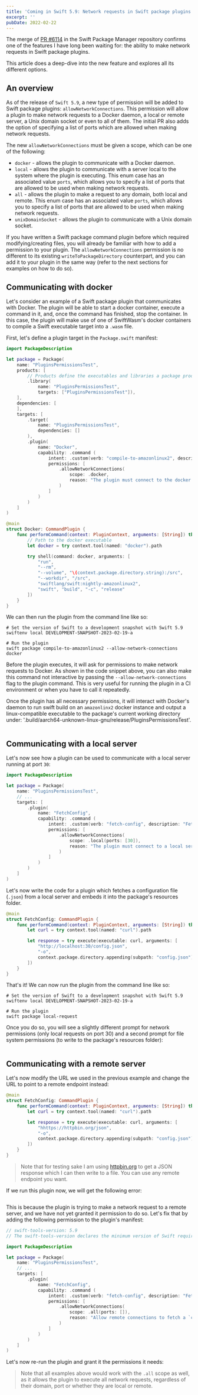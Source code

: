 ```yaml
---
title: 'Coming in Swift 5.9: Network requests in Swift package plugins'
excerpt: ''
pubDate: 2022-02-22
---
```


The merge of [PR #6114](https://github.com/apple/swift-package-manager/pull/6114) in the Swift Package Manager repository confirms one of the features I have long been waiting for: the ability to make network requests in Swift package plugins.

This article does a deep-dive into the new feature and explores all its different options.

## An overview

As of the release of `Swift 5.9`, a new type of permission will be added to Swift package plugins: `allowNetworkConnections`. This permission will allow a plugin to make network requests to a Docker daemon, a local or remote server, a Unix domain socket or even to all of them. The initial PR also adds the option of specifying a list of ports which are allowed when making network requests.

The new `allowNetworkConnections` must be given a scope, which can be one of the following:

- `docker` - allows the plugin to communicate with a Docker daemon.
- `local` - allows the plugin to communicate with a server local to the system where the plugin is executing. This enum case has an associated value `ports`, which allows you to specify a list of ports that are allowed to be used when making network requests.
- `all` - allows the plugin to make a request to any domain, both local and remote. This enum case has an associated value `ports`, which allows you to specify a list of ports that are allowed to be used when making network requests.
- `unixDomainSocket` - allows the plugin to communicate with a Unix domain socket.

If you have written a Swift package command plugin before which required modifying/creating files, you will already be familiar with how to add a permission to your plugin. The `allowNetworkConnections` permission is no different to its existing `writeToPackageDirectory` counterpart, and you can add it to your plugin in the same way (refer to the next sections for examples on how to do so).

## Communicating with docker

Let's consider an example of a Swift package plugin that communicates with Docker. The plugin will be able to start a docker container, execute a command in it, and, once the command has finished, stop the container. In this case, the plugin will make use of one of SwiftWasm's docker containers to compile a Swift executable target into a `.wasm` file.

First, let's define a plugin target in the `Package.swift` manifest:

```swift:Package.swift
import PackageDescription

let package = Package(
    name: "PluginsPermissionsTest",
    products: [
        // Products define the executables and libraries a package produces, and make them visible to other packages.
        .library(
            name: "PluginsPermissionsTest",
            targets: ["PluginsPermissionsTest"]),
    ],
    dependencies: [
    ],
    targets: [
        .target(
            name: "PluginsPermissionsTest",
            dependencies: []
        ),
        .plugin(
            name: "Docker",
            capability: .command (
                intent: .custom(verb: "compile-to-amazonlinux2", description: "Compile executable to amazon linux 2"),
                permissions: [
                    .allowNetworkConnections(
                        scope: .docker,
                        reason: "The plugin must connect to the docker daemon to compile Swift code to amazonlinux2"
                    )
                ]
            )
        )
    ]
)
```

```swift:Plugins/Docker/Docker.swift
@main
struct Docker: CommandPlugin {
    func performCommand(context: PluginContext, arguments: [String]) throws {
        // Path to the docker executable
        let docker = try context.tool(named: "docker").path

        try shell(command: docker, arguments: [
            "run",
            "--rm",
            "--volume", "\(context.package.directory.string):/src",
            "--workdir", "/src",
            "swiftlang/swift:nightly-amazonlinux2",
            "swift", "build", "-c", "release"
        ])
    }
}
```

We can then run the plugin from the command line like so:

```bash:Terminal
# Set the version of Swift to a development snapshot with Swift 5.9
swiftenv local DEVELOPMENT-SNAPSHOT-2023-02-19-a

# Run the plugin
swift package compile-to-amazonlinux2 --allow-network-connections docker
```

Before the plugin executes, it will ask for permissions to make network requests to Docker. As shown in the code snippet above, you can also make this command not interactive by passing the `--allow-network-connections` flag to the plugin command. This is very useful for running the plugin in a CI environment or when you have to call it repeatedly.

Once the plugin has all necessary permissions, it will interact with Docker's daemon to run swift build on an `amazonlinx2` docker instance and output a linux-compatible executable to the package's current working directory under: '.build/aarch64-unknown-linux-gnu/release/PluginsPermissionsTest'.

![]()

## Communicating with a local server

Let's now see how a plugin can be used to communicate with a local server running at port `30`:

```swift:Package.swift
import PackageDescription

let package = Package(
    name: "PluginsPermissionsTest",
    // ...
    targets: [
        .plugin(
            name: "FetchConfig",
            capability: .command (
                intent: .custom(verb: "fetch-config", description: "Fetch a `config.json` resource and embed it in the package"),
                permissions: [
                    .allowNetworkConnections(
                        scope: .local(ports: [30]),
                        reason: "The plugin must connect to a local server running at port 30 to fetch a resource"
                    )
                ]
            )
        )
    ]
)
```

Let's now write the code for a plugin which fetches a configuration file (`.json`) from a local server and embeds it into the package's resources folder.

```swift:Plugins/FetchConfig/FetchConfig.swift
@main
struct FetchConfig: CommandPlugin {
    func performCommand(context: PluginContext, arguments: [String]) throws {
        let curl = try context.tool(named: "curl").path

        let response = try execute(executable: curl, arguments: [
            "http://localhost:30/config.json",
            "-o",
            context.package.directory.appending(subpath: "config.json").string
        ])
    }
}
```

That's it! We can now run the plugin from the command line like so:

```bash:Terminal
# Set the version of Swift to a development snapshot with Swift 5.9
swiftenv local DEVELOPMENT-SNAPSHOT-2023-02-19-a

# Run the plugin
swift package local-request
```

Once you do so, you will see a slightly different prompt for network permissions (only local requests on port 30) and a second prompt for file system permissions (to write to the package's resources folder):

![]()

## Communicating with a remote server

Let's now modify the URL we used in the previous example and change the URL to point to a remote endpoint instead:

```swift:Plugins/FetchConfig/FetchConfig.swift
@main
struct FetchConfig: CommandPlugin {
    func performCommand(context: PluginContext, arguments: [String]) throws {
        let curl = try context.tool(named: "curl").path

        let response = try execute(executable: curl, arguments: [
            "hhttps://httpbin.org/json",
            "-o",
            context.package.directory.appending(subpath: "config.json").string
        ])
    }
}
```

> Note that for testing sake I am using [httpbin.org]() to get a JSON response which I can then write to a file. You can use any remote endpoint you want.

If we run this plugin now, we will get the following error:

![]()

This is because the plugin is trying to make a network request to a remote server, and we have not yet granted it permission to do so. Let's fix that by adding the following permission to the plugin's manifest:

```swift:Package.swift
// swift-tools-version: 5.9
// The swift-tools-version declares the minimum version of Swift required to build this package.

import PackageDescription

let package = Package(
    name: "PluginsPermissionsTest",
    // ...
    targets: [
        .plugin(
            name: "FetchConfig",
            capability: .command (
                intent: .custom(verb: "fetch-config", description: "Fetch a `config.json` resource and embed it in the package"),
                permissions: [
                    .allowNetworkConnections(
                        scope: .all(ports: []),
                        reason: "Allow remote connections to fetch a `config.json` file"
                    )
                ]
            )
        )
    ]
)
```

Let's now re-run the plugin and grant it the permissions it needs:

> Note that all examples above would work with the `.all` scope as well, as it allows the plugin to execute all network requests, regardless of their domain, port or whether they are local or remote.
